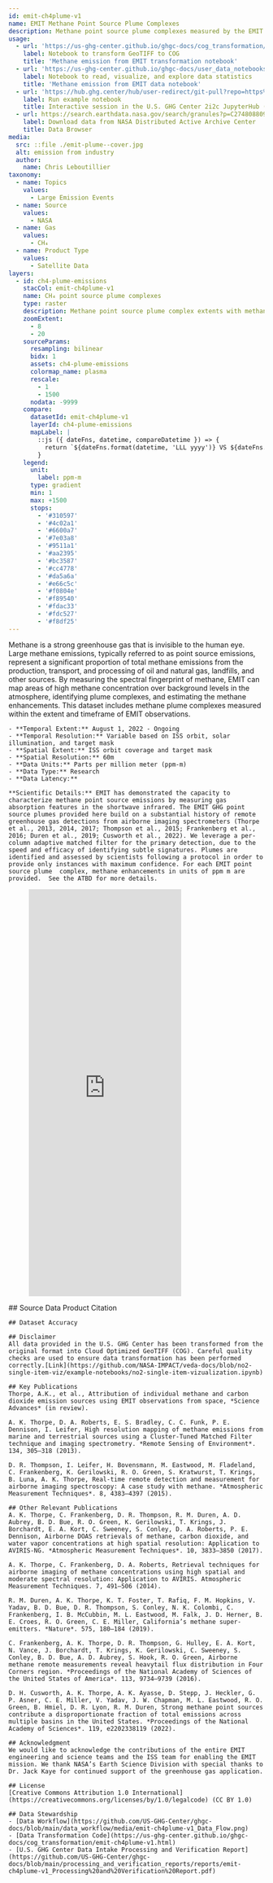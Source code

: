 ```yaml
---
id: emit-ch4plume-v1
name: EMIT Methane Point Source Plume Complexes
description: Methane point source plume complexes measured by the EMIT imaging spectrometer on the International Space Station (ISS)
usage:
  - url: 'https://us-ghg-center.github.io/ghgc-docs/cog_transformation/emit-ch4plume-v1.html'
    label: Notebook to transform GeoTIFF to COG
    title: 'Methane emission from EMIT transformation notebook'
  - url: 'https://us-ghg-center.github.io/ghgc-docs/user_data_notebooks/emit-ch4plume-v1_User_Notebook.html'
    label: Notebook to read, visualize, and explore data statistics
    title: 'Methane emission from EMIT data notebook'
  - url: 'https://hub.ghg.center/hub/user-redirect/git-pull?repo=https%3A%2F%2Fgithub.com%2FUS-GHG-Center%2Fghgc-docs&urlpath=tree%2Fghgc-docs%2Fuser_data_notebooks%2Femit-ch4plume-v1_User_Notebook.ipynb&branch=main'
    label: Run example notebook
    title: Interactive session in the U.S. GHG Center 2i2c JupyterHub (requires account)
  - url: https://search.earthdata.nasa.gov/search/granules?p=C2748088093-LPCLOUD&pg[0][v]=f&pg[0][gsk]=-start_date&q=emit%20plume&tl=1694622854.77!3!!
    label: Download data from NASA Distributed Active Archive Center
    title: Data Browser
media:
  src: ::file ./emit-plume--cover.jpg
  alt: emission from industry
  author:
    name: Chris Leboutillier
taxonomy:
  - name: Topics
    values:
      - Large Emission Events
  - name: Source
    values:
      - NASA
  - name: Gas
    values:
      - CH₄
  - name: Product Type
    values:
      - Satellite Data
layers:
  - id: ch4-plume-emissions
    stacCol: emit-ch4plume-v1
    name: CH₄ point source plume complexes
    type: raster
    description: Methane point source plume complex extents with methane enhancements
    zoomExtent:
      - 8
      - 20
    sourceParams:
      resampling: bilinear
      bidx: 1
      assets: ch4-plume-emissions
      colormap_name: plasma
      rescale:
        - 1
        - 1500
      nodata: -9999
    compare:
      datasetId: emit-ch4plume-v1
      layerId: ch4-plume-emissions
      mapLabel: |
        ::js ({ dateFns, datetime, compareDatetime }) => {
          return `${dateFns.format(datetime, 'LLL yyyy')} VS ${dateFns.format(compareDatetime, 'LLL yyyy')}`;
        }
    legend:
      unit:
        label: ppm-m
      type: gradient
      min: 1
      max: +1500
      stops:
        - '#310597'
        - '#4c02a1'
        - '#6600a7'
        - '#7e03a8'
        - '#9511a1'
        - '#aa2395'
        - '#bc3587'
        - '#cc4778'
        - '#da5a6a'
        - '#e66c5c'
        - '#f0804e'
        - '#f89540'
        - '#fdac33'
        - '#fdc527'
        - '#f8df25'
---
```


<Block type='wide'>
  <Prose>
    Methane is a strong greenhouse gas that is invisible to the human eye. Large methane emissions, typically referred to as point source emissions, represent a significant proportion of total methane emissions from the production, transport, and processing of oil and natural gas, landfills, and other sources. By measuring the spectral fingerprint of methane, EMIT can map areas of high methane concentration over background levels in the atmosphere, identifying plume complexes, and estimating the methane enhancements. This dataset includes methane plume complexes measured within the extent and timeframe of EMIT observations.

    - **Temporal Extent:** August 1, 2022 - Ongoing
    - **Temporal Resolution:** Variable based on ISS orbit, solar illumination, and target mask
    - **Spatial Extent:** ISS orbit coverage and target mask
    - **Spatial Resolution:** 60m
    - **Data Units:** Parts per million meter (ppm-m)
    - **Data Type:** Research
    - **Data Latency:**

    **Scientific Details:** EMIT has demonstrated the capacity to characterize methane point source emissions by measuring gas absorption features in the shortwave infrared. The EMIT GHG point source plumes provided here build on a substantial history of remote greenhouse gas detections from airborne imaging spectrometers (Thorpe et al., 2013, 2014, 2017; Thompson et al., 2015; Frankenberg et al., 2016; Duren et al., 2019; Cusworth et al., 2022). We leverage a per-column adaptive matched filter for the primary detection, due to the speed and efficacy of identifying subtle signatures. Plumes are identified and assessed by scientists following a protocol in order to provide only instances with maximum confidence. For each EMIT point source plume  complex, methane enhancements in units of ppm m are provided.  See the ATBD for more details.
  </Prose>
</Block>
<Block type="wide">
  <Figure>
    <Embed
      height="800"
      src="https://nasa-impact.github.io/interactive-emission-plumes"
    />
  </Figure>
</Block>
<Block>
  <Prose>
    ## Source Data Product Citation

    ## Dataset Accuracy

    ## Disclaimer
    All data provided in the U.S. GHG Center has been transformed from the original format into Cloud Optimized GeoTIFF (COG). Careful quality checks are used to ensure data transformation has been performed correctly.[Link](https://github.com/NASA-IMPACT/veda-docs/blob/no2-single-item-viz/example-notebooks/no2-single-item-vizualization.ipynb)

    ## Key Publications
    Thorpe, A.K., et al., Attribution of individual methane and carbon dioxide emission sources using EMIT observations from space, *Science Advances* (in review).

    A. K. Thorpe, D. A. Roberts, E. S. Bradley, C. C. Funk, P. E. Dennison, I. Leifer, High resolution mapping of methane emissions from marine and terrestrial sources using a Cluster-Tuned Matched Filter technique and imaging spectrometry. *Remote Sensing of Environment*. 134, 305–318 (2013).

    D. R. Thompson, I. Leifer, H. Bovensmann, M. Eastwood, M. Fladeland, C. Frankenberg, K. Gerilowski, R. O. Green, S. Kratwurst, T. Krings, B. Luna, A. K. Thorpe, Real-time remote detection and measurement for airborne imaging spectroscopy: A case study with methane. *Atmospheric Measurement Techniques*. 8, 4383–4397 (2015).

    ## Other Relevant Publications
    A. K. Thorpe, C. Frankenberg, D. R. Thompson, R. M. Duren, A. D. Aubrey, B. D. Bue, R. O. Green, K. Gerilowski, T. Krings, J. Borchardt, E. A. Kort, C. Sweeney, S. Conley, D. A. Roberts, P. E. Dennison, Airborne DOAS retrievals of methane, carbon dioxide, and water vapor concentrations at high spatial resolution: Application to AVIRIS-NG. *Atmospheric Measurement Techniques*. 10, 3833–3850 (2017).

    A. K. Thorpe, C. Frankenberg, D. A. Roberts, Retrieval techniques for airborne imaging of methane concentrations using high spatial and moderate spectral resolution: Application to AVIRIS. Atmospheric Measurement Techniques. 7, 491–506 (2014).

    R. M. Duren, A. K. Thorpe, K. T. Foster, T. Rafiq, F. M. Hopkins, V. Yadav, B. D. Bue, D. R. Thompson, S. Conley, N. K. Colombi, C. Frankenberg, I. B. McCubbin, M. L. Eastwood, M. Falk, J. D. Herner, B. E. Croes, R. O. Green, C. E. Miller, California’s methane super-emitters. *Nature*. 575, 180–184 (2019).

    C. Frankenberg, A. K. Thorpe, D. R. Thompson, G. Hulley, E. A. Kort, N. Vance, J. Borchardt, T. Krings, K. Gerilowski, C. Sweeney, S. Conley, B. D. Bue, A. D. Aubrey, S. Hook, R. O. Green, Airborne methane remote measurements reveal heavytail flux distribution in Four Corners region. *Proceedings of the National Academy of Sciences of the United States of America*. 113, 9734–9739 (2016).

    D. H. Cusworth, A. K. Thorpe, A. K. Ayasse, D. Stepp, J. Heckler, G. P. Asner, C. E. Miller, V. Yadav, J. W. Chapman, M. L. Eastwood, R. O. Green, B. Hmiel, D. R. Lyon, R. M. Duren, Strong methane point sources contribute a disproportionate fraction of total emissions across multiple basins in the United States. *Proceedings of the National Academy of Sciences*. 119, e2202338119 (2022).

    ## Acknowledgment
    We would like to acknowledge the contributions of the entire EMIT engineering and science teams and the ISS team for enabling the EMIT mission. We thank NASA’s Earth Science Division with special thanks to Dr. Jack Kaye for continued support of the greenhouse gas application.

    ## License
    [Creative Commons Attribution 1.0 International](https://creativecommons.org/licenses/by/1.0/legalcode) (CC BY 1.0)

    ## Data Stewardship
    - [Data Workflow](https://github.com/US-GHG-Center/ghgc-docs/blob/main/data_workflow/media/emit-ch4plume-v1_Data_Flow.png)
    - [Data Transformation Code](https://us-ghg-center.github.io/ghgc-docs/cog_transformation/emit-ch4plume-v1.html)
    - [U.S. GHG Center Data Intake Processing and Verification Report](https://github.com/US-GHG-Center/ghgc-docs/blob/main/processing_and_verification_reports/reports/emit-ch4plume-v1_Processing%20and%20Verification%20Report.pdf)

  </Prose>
</Block>
